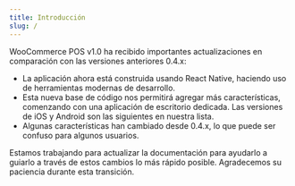 ```yaml
---
title: Introducción
slug: /
---
```


WooCommerce POS v1.0 ha recibido importantes actualizaciones en comparación con las versiones anteriores 0.4.x:

- La aplicación ahora está construida usando React Native, haciendo uso de herramientas modernas de desarrollo.
- Esta nueva base de código nos permitirá agregar más características, comenzando con una aplicación de escritorio dedicada. Las versiones de iOS y Android son las siguientes en nuestra lista.
- Algunas características han cambiado desde 0.4.x, lo que puede ser confuso para algunos usuarios.

Estamos trabajando para actualizar la documentación para ayudarlo a guiarlo a través de estos cambios lo más rápido posible. Agradecemos su paciencia durante esta transición.

